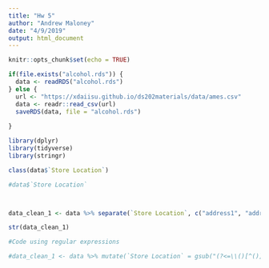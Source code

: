 ```yaml
---
title: "Hw 5"
author: "Andrew Maloney"
date: "4/9/2019"
output: html_document
---
```


```r
knitr::opts_chunk$set(echo = TRUE)
```


```r
if(file.exists("alcohol.rds")) {
  data <- readRDS("alcohol.rds")
} else {
  url <- "https://xdaiisu.github.io/ds202materials/data/ames.csv"
  data <- readr::read_csv(url)
  saveRDS(data, file = "alcohol.rds")
  
}

```

```r

library(dplyr)
library(tidyverse)
library(stringr)

```





```r
class(data$`Store Location`)

#data$`Store Location`



data_clean_1 <- data %>% separate(`Store Location`, c("address1", "address2", "coords"), sep = "\n") %>% select(-address1, -address2) %>% mutate(coords = gsub("[()]", "", coords)) %>% separate(coords, c("x-coordinate", "y-coordinate"), sep = ",") # My code

str(data_clean_1)

#Code using regular expressions

#data_clean_1 <- data %>% mutate(`Store Location` = gsub("(?<=\\()[^()]*(?=\\))(*SKIP)(*F)|.", "", `Store Location`, perl=T)) %>% separate(`Store Location`, c("x-coordinate", "y-coordinate"), sep = ",") 



```

```r




```